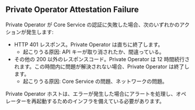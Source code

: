 ## Private Operator Attestation Failure
Private Operator が Core Service の認証に失敗した場合、次のいずれかのアクションが発生します:
- HTTP 401 レスポンス。Private Operator は直ちに終了します。
  - 起こりうる原因: API キーが取り消されたか、間違っている。
- その他の 200 以外のレスポンスコード。Private Operator は 12 時間続行されます。この時間内に問題が解決されない場合、Private Operator は終了します。
  - 起こりうる原因: Core Service の問題、ネットワークの問題。

Private Operator ホストは、エラーが発生した場合にアラートを処理し、オペレーターを再起動するためのインフラを備えている必要があります。
